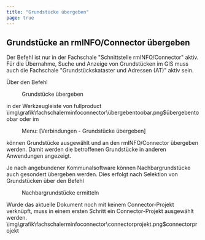 ```yaml
---
title: "Grundstücke übergeben"
page: true
---
```

## Grundst&#252;cke an rmINFO/Connector &#252;bergeben

<Success>
Der Befehl ist nur in der Fachschale &quot;Schnittstelle rmINFO/Connector&quot; aktiv. F&#252;r die &#220;bernahme, Suche und Anzeige von Grundst&#252;cken im GIS muss auch die Fachschale &quot;Grundst&#252;ckskataster und Adressen (AT)&quot; aktiv sein.
</Success>

&#220;ber den Befehl  <Menu>Grundstücke übergeben</Menu>  in der Werkzeugleiste von  <Placeholder>fullproduct</Placeholder><Image>\img\grafik\fachschalerminfoconnector\übergebentoobar.png$übergebentoobar</Image>
oder im  <Menu> Menu: [Verbindungen - Grundstücke übergeben] </Menu> 
k&#246;nnen Grundst&#252;cke ausgew&#228;hlt und an den rmINFO/Connector &#252;bergeben werden.
Damit werden die betroffenen Grundst&#252;cke in anderen Anwendungen angezeigt.

<Success>
Je nach angebundener Kommunalsoftware k&#246;nnen Nachbargrundst&#252;cke auch gesondert &#252;bergeben werden. Dies erfolgt nach Selektion von Grundst&#252;cken &#252;ber den Befehl  <Menu>Nachbargrundstücke ermitteln</Menu> 
</Success>

<Success>
Wurde das aktuelle Dokument noch mit keinem Connector-Projekt verkn&#252;pft, muss in einem ersten Schritt ein Connector-Projekt ausgew&#228;hlt werden. 
<Image>\img\grafik\fachschalerminfoconnector\connectorprojekt.png$connectorprojekt</Image>
</Success>


